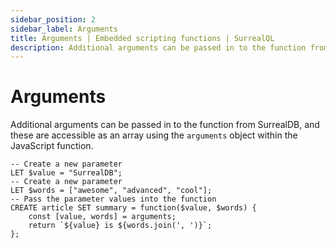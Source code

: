 ```yaml
---
sidebar_position: 2
sidebar_label: Arguments
title: Arguments | Embedded scripting functions | SurrealQL
description: Additional arguments can be passed in to the function from SurrealDB, and these are accessible as an array using the arguments object within the JavaScript function.
---
```


# Arguments

Additional arguments can be passed in to the function from SurrealDB, and these are accessible as an array using the `arguments` object within the JavaScript function.

```surql 
-- Create a new parameter
LET $value = "SurrealDB";
-- Create a new parameter
LET $words = ["awesome", "advanced", "cool"];
-- Pass the parameter values into the function
CREATE article SET summary = function($value, $words) {
	const [value, words] = arguments;
	return `${value} is ${words.join(', ')}`;
};
```